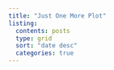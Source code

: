 ```yaml
---
title: "Just One More Plot"
listing: 
  contents: posts
  type: grid 
  sort: "date desc"
  categories: true 
---
```

